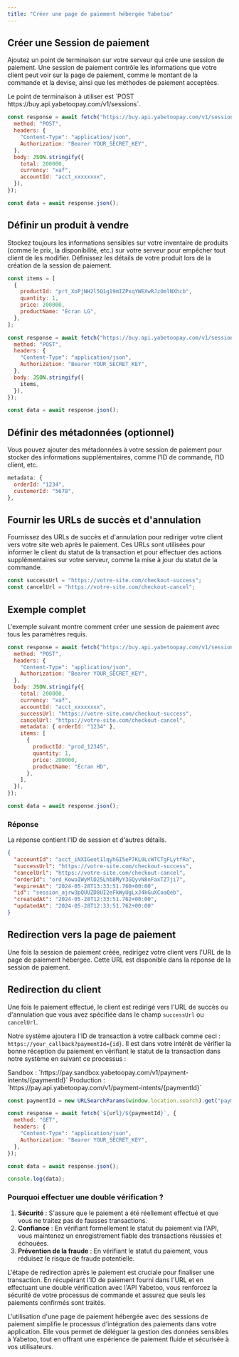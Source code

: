 ```yaml
---
title: "Créer une page de paiement hébergée Yabetoo"
---
```


## Créer une Session de paiement

Ajoutez un point de terminaison sur votre serveur qui crée une session de paiement. Une session de paiement contrôle les informations que votre client peut voir sur la page de paiement, comme le montant de la commande et la devise, ainsi que les méthodes de paiement acceptées.

<Note>
  Le point de terminaison à utiliser est `POST https://buy.api.yabetoopay.com/v1/sessions`.
</Note>

```javascript
const response = await fetch("https://buy.api.yabetoopay.com/v1/sessions", {
  method: "POST",
  headers: {
    "Content-Type": "application/json",
    Authorization: "Bearer YOUR_SECRET_KEY",
  },
  body: JSON.stringify({
    total: 200000,
    currency: "xaf",
    accountId: "acct_xxxxxxxx",
  }),
});

const data = await response.json();
```

## Définir un produit à vendre

Stockez toujours les informations sensibles sur votre inventaire de produits (comme le prix, la disponibilité, etc.) sur votre serveur pour empêcher tout client de les modifier. Définissez les détails de votre produit lors de la création de la session de paiement.

```javascript
const items = [
  {
    productId: "prt_XoPjNH2l5Q1g19mIZPxqYWEXwRJzOmlNXhcb",
    quantity: 1,
    price: 200000,
    productName: "Écran LG",
  },
];
```

```javascript
const response = await fetch("https://buy.api.yabetoopay.com/v1/sessions", {
  method: "POST",
  headers: {
    "Content-Type": "application/json",
    Authorization: "Bearer YOUR_SECRET_KEY",
  },
  body: JSON.stringify({
    items,
  }),
});

const data = await response.json();
```

## Définir des métadonnées (optionnel)

Vous pouvez ajouter des métadonnées à votre session de paiement pour stocker des informations supplémentaires, comme l'ID de commande, l'ID client, etc.

```javascript
metadata: {
  orderId: "1234",
  customerId: "5678",
},
```

## Fournir les URLs de succès et d'annulation

Fournissez des URLs de succès et d'annulation pour rediriger votre client vers votre site web après le paiement. Ces URLs sont utilisées pour informer le client du statut de la transaction et pour effectuer des actions supplémentaires sur votre serveur, comme la mise à jour du statut de la commande.

```javascript
const successUrl = "https://votre-site.com/checkout-success";
const cancelUrl = "https://votre-site.com/checkout-cancel";
```

## Exemple complet

L'exemple suivant montre comment créer une session de paiement avec tous les paramètres requis.

```javascript
const response = await fetch("https://buy.api.yabetoopay.com/v1/sessions", {
  method: "POST",
  headers: {
    "Content-Type": "application/json",
    Authorization: "Bearer YOUR_SECRET_KEY",
  },
  body: JSON.stringify({
    total: 200000,
    currency: "xaf",
    accountId: "acct_xxxxxxxx",
    successUrl: "https://votre-site.com/checkout-success",
    cancelUrl: "https://votre-site.com/checkout-cancel",
    metadata: { orderId: "1234" },
    items: [
      {
        productId: "prod_12345",
        quantity: 1,
        price: 200000,
        productName: "Écran HD",
      },
    ],
  }),
});

const data = await response.json();
```

### Réponse

La réponse contient l'ID de session et d'autres détails.

```json
{
  "accountId": "acct_iNXIGeot1lqyhGI5eP7KL0LcWTCTgFLytfRa",
  "successUrl": "https://votre-site.com/checkout-success",
  "cancelUrl": "https://votre-site.com/checkout-cancel",
  "orderId": "ord_KowaIWyMlD25Lhb8MyY3GQyvN8nFaxTZ7ji7",
  "expiresAt": "2024-05-28T13:33:51.760+00:00",
  "id": "session_ajrw3pQUUZD8UI2eFkWyUgLxJ4kGuXCoaQeb",
  "createdAt": "2024-05-28T12:33:51.762+00:00",
  "updatedAt": "2024-05-28T12:33:51.762+00:00"
}
```

## Redirection vers la page de paiement

Une fois la session de paiement créée, redirigez votre client vers l'URL de la page de paiement hébergée. Cette URL est disponible dans la réponse de la session de paiement.

## Redirection du client

Une fois le paiement effectué, le client est redirigé vers l'URL de succès ou d'annulation que vous avez spécifiée dans le champ `successUrl` ou `cancelUrl`.

Notre système ajoutera l'ID de transaction à votre callback comme ceci : `https://your_callback?paymentId={id}`. Il est dans votre intérêt de vérifier la bonne réception du paiement en vérifiant le statut de la transaction dans notre système en suivant ce processus :

<Note>
  Sandbox : `https://pay.sandbox.yabetoopay.com/v1/payment-intents/{paymentId}`
</Note>

<Note>
  Production : `https://pay.api.yabetoopay.com/v1/payment-intents/{paymentId}`
</Note>

```javascript
const paymentId = new URLSearchParams(window.location.search).get("paymentId");

const response = await fetch(`${url}/${paymentId}`, {
  method: "GET",
  headers: {
    "Content-Type": "application/json",
    Authorization: "Bearer YOUR_SECRET_KEY",
  },
});

const data = await response.json();

console.log(data);
```

### Pourquoi effectuer une double vérification ?

1. **Sécurité** : S'assure que le paiement a été réellement effectué et que vous ne traitez pas de fausses transactions.
2. **Confiance** : En vérifiant formellement le statut du paiement via l'API, vous maintenez un enregistrement fiable des transactions réussies et échouées.
3. **Prévention de la fraude** : En vérifiant le statut du paiement, vous réduisez le risque de fraude potentielle.

L'étape de redirection après le paiement est cruciale pour finaliser une transaction. En récupérant l'ID de paiement fourni dans l'URL et en effectuant une double vérification avec l'API Yabetoo, vous renforcez la sécurité de votre processus de commande et assurez que seuls les paiements confirmés sont traités.

L'utilisation d'une page de paiement hébergée avec des sessions de paiement simplifie le processus d'intégration des paiements dans votre application. Elle vous permet de déléguer la gestion des données sensibles à Yabetoo, tout en offrant une expérience de paiement fluide et sécurisée à vos utilisateurs.
